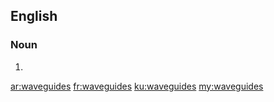 ==English==

===Noun===
{{head|en|plural}}

# {{plural of|waveguide|lang=en|nocat=1}}

[[ar:waveguides]]
[[fr:waveguides]]
[[ku:waveguides]]
[[my:waveguides]]